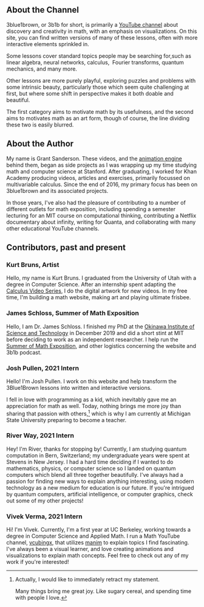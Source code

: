 <Section width="narrow">

# About the Channel

3blue1brown, or 3b1b for short, is primarily a [YouTube channel](https://www.youtube.com/3blue1brown) about discovery and creativity in math, with an emphasis on visualizations.
On this site, you can find written versions of many of these lessons, often with more interactive elements sprinkled in.

Some lessons cover standard topics people may be searching for,such as <LessonLink id="vectors">linear algebra</LessonLink>, <LessonLink id="neural-networks">neural networks</LessonLink>, <LessonLink id="essence-of-calculus">calculus</LessonLink>,&nbsp; <LessonLink id="fourier-transforms">Fourier transforms</LessonLink>, <LessonLink id="light-quantum-mechanics">quantum mechanics</LessonLink>, and many more.

Other lessons <LessonLink id="clacks">are</LessonLink> <LessonLink id="inscribed-rectangle-problem">more</LessonLink> <LessonLink id="hardest-problem">purely</LessonLink> <LessonLink id="prime-spirals">playful</LessonLink>, exploring puzzles and problems with some intrinsic beauty, particularly those which seem quite challenging at first, but where some shift in perspective makes it both doable and beautiful.
 
The first category aims to motivate math by its usefulness, and the second aims to motivates math as an art form, though of course, the line dividing these two is easily blurred.

</Section>

<Section width="narrow">

# About the Author

<Portrait image="images/about/grant.png"/>

My name is Grant Sanderson.
These videos, and the [animation engine](https://github.com/3b1b/manim) behind them, began as side projects as I was wrapping up my time studying math and computer science at Stanford.
After graduating, I worked for Khan Academy producing videos, articles and exercises, primarily focussed on multivariable calculus. Since the end of 2016, my primary focus has been on 3blue1brown and its associated projects.

In those years, I've also had the pleasure of contributing to a number of different outlets for math exposition, including spending a semester lecturing for an MIT course on computational thinking, contributing a Netflix documentary about infinity, writing for Quanta, and collaborating with many other educational YouTube channels.

</Section>

<Section with="narrow">

# Contributors, past and present

### Kurt Bruns, Artist

<Portrait image="images/about/kurt-bruns.png" />

Hello, my name is Kurt Bruns.
I graduated from the University of Utah with a degree in Computer Science.
After an internship spent adapting the [Calculus Video Series](/topics/calculus), I do the digital artwork for new videos.
In my free time, I'm building a math website, making art and playing ultimate frisbee.

<Clickable
  link="https://kurtbruns.github.io/"
  icon="fab fa-github"
  text="Kurt's Work"
/>


### James Schloss, Summer of Math Exposition

<Portrait image="images/about/james-schloss.png"/>

Hello, I am Dr. James Schloss.
I finished my PhD at the [Okinawa Institute of Science and Technology](https://www.oist.jp/) in December 2019 and did a short stint at MIT before deciding to work as an independent researcher.
I help run the [Summer of Math Exposition](https://3blue1brown.com/some1), and other logistics concerning the website and 3b1b podcast.

<Clickable
  link="https://www.algorithm-archive.org/"
  icon="fab fa-home"
  text="Algorithm archive"
/>
<Clickable
  link="https://www.youtube.com/c/LeiosOS"
  icon="fab fa-youtube"
  text="Leios Labs"
/>
<Clickable
  link="https://www.twitch.tv/simuleios"
  icon="fab fa-twitch"
  text="Simuleios"
/>

### Josh Pullen, 2021 Intern

<Portrait image="images/about/josh-pullen.png" />

Hello! I'm Josh Pullen. I work on this website and help transform the 3Blue1Brown lessons into written and interactive versions.

I fell in love with programming as a kid, which inevitably gave me an appreciation for math as well. Today, nothing brings me more joy than sharing that passion with others,[^1] which is why I am currently at Michigan State University preparing to become a teacher.

<Clickable
  link="https://www.joshuapullen.com/"
  icon="fas fa-home"
  text="Josh's Website"
/>

### River Way, 2021 Intern

<Portrait image="images/about/river-way.png" />

Hey! I'm River, thanks for stopping by! Currently, I am studying quantum computation in Bern, Switzerland; my undergraduate years were spent at Stevens in New Jersey. I had a hard time deciding if I wanted to do mathematics, physics, or computer science so I landed on quantum computers which blend all three together beautifully. I've always had a passion for finding new ways to explain anything interesting, using modern technology as a new medium for education is our future. If you're intrigued by quantum computers, artificial intelligence, or computer graphics, check out some of my other projects!

<Clickable
  link="https://riverway.li/"
  icon="fas fa-home"
  text="River's Website"
/>

### Vivek Verma, 2021 Intern

<Portrait image="images/about/vivek-verma.jpeg" />

Hi! I'm Vivek. Currently, I'm a first year at UC Berkeley, working towards a degree in Computer Science and Applied Math. I run a Math YouTube channel, [vcubingx](https://youtube.com/vcubingx), that utilizes [manim](https://github.com/3b1b/manim) to explain topics I find fascinating. I've always been a visual learner, and love creating animations and visualizations to explain math concepts. Feel free to check out any of my work if you're interested!

<Clickable
  link="https://youtube.com/vcubingx"
  icon="fab fa-youtube"
  text="Vivek's YouTube"
/>
<Clickable
  link="https://twitter.com/vcubingx"
  icon="fab fa-twitter"
  text="Vivek's Twitter"
/>
<Clickable
  link="https://github.com/vivek3141"
  icon="fab fa-github"
  text="Vivek's GitHub"
/>

</Section>

[^1]: Actually, I would like to immediately retract my statement.

    Many things bring me great joy. Like sugary cereal, and spending time with people I love.
